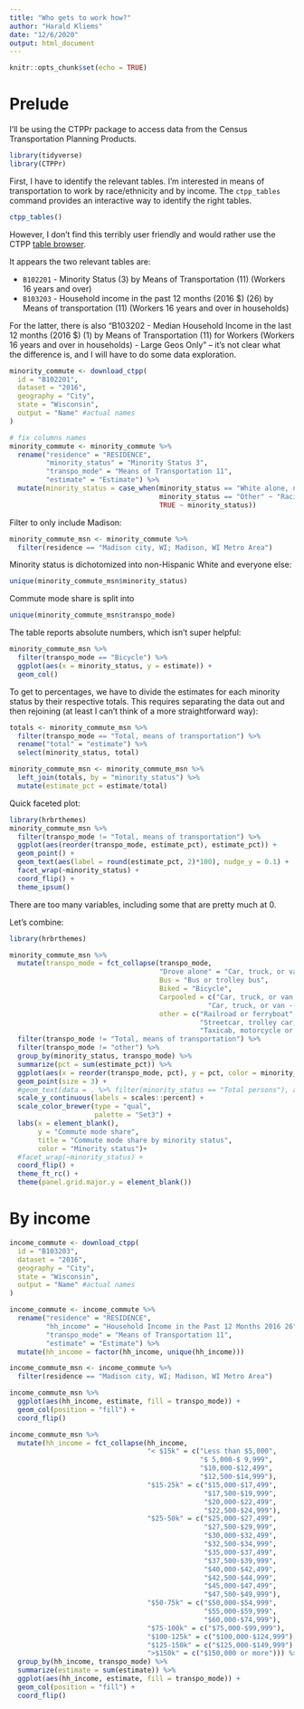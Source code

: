 ```yaml
---
title: "Who gets to work how?"
author: "Harald Kliems"
date: "12/6/2020"
output: html_document
---
```


```r
knitr::opts_chunk$set(echo = TRUE)
```
# Prelude

I'll be using the CTPPr package to access data from the Census Transportation Planning Products. 
```r
library(tidyverse)
library(CTPPr)

```
First, I have to identify the relevant tables. I'm interested in means of transportation to work by race/ethnicity and by income. The `ctpp_tables` command provides an interactive way to identify the right tables. 
```r
ctpp_tables()
```
However, I don't find this terribly user friendly and would rather use the CTPP [table browser](http://data5.ctpp.transportation.org/ctpp1216/Browse/browsetables.aspx).

It appears the two relevant tables are:

- `B102201` - Minority Status (3) by Means of Transportation (11) (Workers 16 years and over) 
- `B103203` - Household income in the past 12 months (2016 $) (26) by Means of transportation (11) (Workers 16 years and over in households)

For the latter, there is also "B103202 - Median Household Income in the last 12 months (2016 $) (1) by Means of Transportation (11) for Workers (Workers 16 years and over in households) - Large Geos Only" -- it's not clear what the difference is, and I will have to do some data exploration.

```r
minority_commute <- download_ctpp(
  id = "B102201",
  dataset = "2016",
  geography = "City",
  state = "Wisconsin",
  output = "Name" #actual names
)

# fix columns names
minority_commute <- minority_commute %>% 
  rename("residence" = "RESIDENCE",
         "minority_status" = "Minority Status 3",
         "transpo_mode" = "Means of Transportation 11",
         "estimate" = "Estimate") %>% 
  mutate(minority_status = case_when(minority_status == "White alone, not Hispanic/Latino" ~ "non-Hispanic White",
                                     minority_status == "Other" ~ "Racial/ethnic minority",
                                     TRUE ~ minority_status))
```

Filter to only include Madison:
```r
minority_commute_msn <- minority_commute %>% 
  filter(residence == "Madison city, WI; Madison, WI Metro Area")
```

Minority status is dichotomized into non-Hispanic White and everyone else:
```r
unique(minority_commute_msn$minority_status)
```
Commute mode share is split into
```r
unique(minority_commute_msn$transpo_mode)
```
The table reports absolute numbers, which isn't super helpful:
```r
minority_commute_msn %>% 
  filter(transpo_mode == "Bicycle") %>% 
  ggplot(aes(x = minority_status, y = estimate)) +
  geom_col()
```

To get to percentages, we have to divide the estimates for each minority status by their respective totals. This requires separating the data out and then rejoining (at least I can't think of a more straightforward way):

```r
totals <- minority_commute_msn %>% 
  filter(transpo_mode == "Total, means of transportation") %>% 
  rename("total" = "estimate") %>% 
  select(minority_status, total)

minority_commute_msn <- minority_commute_msn %>% 
  left_join(totals, by = "minority_status") %>% 
  mutate(estimate_pct = estimate/total)
```
Quick faceted plot:
```r
library(hrbrthemes)
minority_commute_msn %>% 
  filter(transpo_mode != "Total, means of transportation") %>% 
  ggplot(aes(reorder(transpo_mode, estimate_pct), estimate_pct)) +
  geom_point() +
  geom_text(aes(label = round(estimate_pct, 2)*100), nudge_y = 0.1) +
  facet_wrap(~minority_status) +
  coord_flip() +
  theme_ipsum()
```
There are too many variables, including some that are pretty much at 0.

Let's combine:

```r
library(hrbrthemes)

minority_commute_msn %>%
  mutate(transpo_mode = fct_collapse(transpo_mode,
                                     "Drove alone" = "Car, truck, or van -- Drove alone",
                                     Bus = "Bus or trolley bus",
                                     Biked = "Bicycle",
                                     Carpooled = c("Car, truck, or van -- In a 2-person carpool",
                                                 "Car, truck, or van -- In a 3-or-more person carpool"),
                                     other = c("Railroad or ferryboat",
                                               "Streetcar, trolley car, subway, or elevated",
                                               "Taxicab, motorcycle or other method"))) %>% 
  filter(transpo_mode != "Total, means of transportation") %>%
  filter(transpo_mode != "other") %>% 
  group_by(minority_status, transpo_mode) %>% 
  summarize(pct = sum(estimate_pct)) %>% 
  ggplot(aes(x = reorder(transpo_mode, pct), y = pct, color = minority_status)) +
  geom_point(size = 3) +
  #geom_text(data = . %>% filter(minority_status == "Total persons"), aes(label = round(pct, 2)*100), nudge_x = 0.3) +
  scale_y_continuous(labels = scales::percent) +
  scale_color_brewer(type = "qual",
                     palette = "Set3") +
  labs(x = element_blank(),
       y = "Commute mode share", 
       title = "Commute mode share by minority status",
       color = "Minority status")+
  #facet_wrap(~minority_status) +
  coord_flip() +
  theme_ft_rc() +
  theme(panel.grid.major.y = element_blank())
```

# By income
```r
income_commute <- download_ctpp(
  id = "B103203",
  dataset = "2016",
  geography = "City",
  state = "Wisconsin",
  output = "Name" #actual names
)
```

```r
income_commute <- income_commute %>% 
  rename("residence" = "RESIDENCE",
         "hh_income" = "Household Income in the Past 12 Months 2016 26",
         "transpo_mode" = "Means of Transportation 11",
         "estimate" = "Estimate") %>% 
  mutate(hh_income = factor(hh_income, unique(hh_income)))
```

```r
income_commute_msn <- income_commute %>% 
  filter(residence == "Madison city, WI; Madison, WI Metro Area")
```

```r
income_commute_msn %>% 
  ggplot(aes(hh_income, estimate, fill = transpo_mode)) +
  geom_col(position = "fill") +
  coord_flip()
```

```r
income_commute_msn %>% 
  mutate(hh_income = fct_collapse(hh_income,
                                  "< $15k" = c("Less than $5,000",
                                               "$ 5,000-$ 9,999",
                                               "$10,000-$12,499",
                                               "$12,500-$14,999"),
                                  "$15-25k" = c("$15,000-$17,499",
                                                "$17,500-$19,999",
                                                "$20,000-$22,499",
                                                "$22,500-$24,999"),
                                  "$25-50k" = c("$25,000-$27,499",
                                                "$27,500-$29,999",
                                                "$30,000-$32,499",
                                                "$32,500-$34,999",
                                                "$35,000-$37,499",
                                                "$37,500-$39,999",
                                                "$40,000-$42,499",
                                                "$42,500-$44,999",
                                                "$45,000-$47,499",
                                                "$47,500-$49,999"),
                                  "$50-75k" = c("$50,000-$54,999",
                                                "$55,000-$59,999",
                                                "$60,000-$74,999"),
                                  "$75-100k" = c("$75,000-$99,999"),
                                  "$100-125k" = c("$100,000-$124,999"),
                                  "$125-150k" = c("$125,000-$149,999"),
                                  ">$150k" = c("$150,000 or more"))) %>% 
  group_by(hh_income, transpo_mode) %>% 
  summarize(estimate = sum(estimate)) %>% 
  ggplot(aes(hh_income, estimate, fill = transpo_mode)) +
  geom_col(position = "fill") +
  coord_flip()
```

